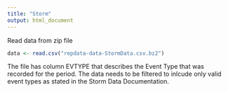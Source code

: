 ```yaml
---
title: "Storm"
output: html_document
---
```


Read data from zip file
```r
data <- read.csv("repdata-data-StormData.csv.bz2")
```
The file has column EVTYPE that describes the Event Type that was recorded for the period. The data needs to be filtered to inlcude only valid event types as stated in the Storm Data Documentation.
